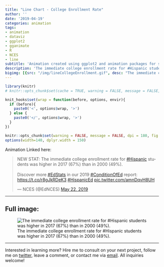 ```yaml
---
title: "Line Chart - College Enrollment Rate"
author: ''
date: '2019-04-19'
categories: animation
tags:
- animation
- dataviz
- ggplot2
- gganimate
- R
- NCES
- line
subtitle: 'Animation created using ggplot2 and animation packages for social media distribution'
description: 'The immediate college enrollment rate for #Hispanic students was higher in 2017 (67%) than in 2000 (49%).'
bigimg: [{src: "/img/lineCollegeEnrollment.gif", desc: "The immediate college enrollment rate for #Hispanic students was higher in 2017 (67%) than in 2000 (49%)."}]
---
```


```r
library(knitr)
# knitr::opts_chunk$set(cache = TRUE, warning = FALSE, message = FALSE, dpi = 180, out.extra='class = "img-responsive"')

```

```r
knit_hooks$set(wrap = function(before, options, envir){
  if (before){
    paste0('<', options$wrap, '>')
  } else {
    paste0('</', options$wrap, '>')
  }
})

knitr::opts_chunk$set(warning = FALSE, message = FALSE, dpi = 180, fig.height = 5, fig.width = 7, fig.align = "center")
options(width=140, dplyr.width = 150)
```

Animation Linked here:

<blockquote class="twitter-tweet" data-lang="en"><p lang="en" dir="ltr">NEW STAT: The immediate college enrollment rate for <a href="https://twitter.com/hashtag/Hispanic?src=hash&amp;ref_src=twsrc%5Etfw">#Hispanic</a> students was higher in 2017 (67%) than in 2000 (49%).<br><br>Discover more <a href="https://twitter.com/hashtag/EdStats?src=hash&amp;ref_src=twsrc%5Etfw">#EdStats</a> in our 2019 <a href="https://twitter.com/hashtag/ConditionOfEd?src=hash&amp;ref_src=twsrc%5Etfw">#ConditionOfEd</a> report: <a href="https://t.co/r8gJkRDeK3">https://t.co/r8gJkRDeK3</a> <a href="https://twitter.com/hashtag/HispanicEd?src=hash&amp;ref_src=twsrc%5Etfw">#HispanicEd</a> <a href="https://t.co/amnDqvH8UH">pic.twitter.com/amnDqvH8UH</a></p>&mdash; NCES (@EdNCES) <a href="https://twitter.com/EdNCES/status/1131294682150051841?ref_src=twsrc%5Etfw">May 22, 2019</a></blockquote>
<script async src="https://platform.twitter.com/widgets.js" charset="utf-8"></script>

 ***
  
## Full image:
  
![The immediate college enrollment rate for #Hispanic students was higher in 2017 (67%) than in 2000 (49%).](/img/lineCollegeEnrollment.gif)

 ***
 
Interested in learning more? Hire me to consult on your next project, follow me on [twitter](https://twitter.com/mikeleeco), leave a comment, or contact me via [email](mailto:mdlee12@gmail.com). All inquiries welcome!
  